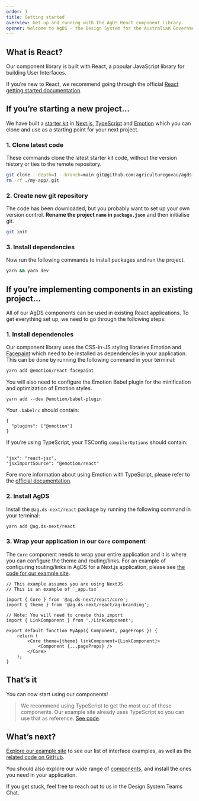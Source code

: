```yaml
---
order: 1
title: Getting started
overview: Get up and running with the AgDS React component library.
opener: Welcome to AgDS - the Design System for the Australian Government Department of Agriculture, Fisheries and Forestry. In this guide we are going to go through the steps necessary to get started with the React component library from our Design System.
---
```


## What is React?

Our component library is built with React, a popular JavaScript library for building User Interfaces.

If you’re new to React, we recommend going through the official [React getting started documentation](https://react.dev/learn).

## If you’re starting a new project…

We have built a [starter kit](https://github.com/agriculturegovau/agds-starter-kit) in [Next.js](https://nextjs.org/), [TypeScript](https://www.typescriptlang.org/) and [Emotion](https://emotion.sh/) which you can clone and use as a starting point for your next project.

### 1. Clone latest code

These commands clone the latest starter kit code, without the version history or ties to the remote repository.

```sh
git clone --depth=1 --branch=main git@github.com:agriculturegovau/agds-starter-kit.git my-app
rm -rf ./my-app/.git
```

### 2. Create new git repository

The code has been downloaded, but you probably want to set up your own version control. **Rename the project `name` in `package.json`** and then initialise git.

```sh
git init
```

### 3. Install dependencies

Now run the following commands to install packages and run the project.

```sh
yarn && yarn dev
```

## If you’re implementing components in an existing project…

All of our AgDS components can be used in existing React applications. To get everything set up, we need to go through the following steps:

### 1. Install dependencies

Our component library uses the CSS-in-JS styling libraries Emotion and [Facepaint](https://emotion.sh/docs/media-queries#facepaint) which need to be installed as dependencies in your application. This can be done by running the following command in your terminal:

```sh
yarn add @emotion/react facepaint
```

You will also need to configure the Emotion Babel plugin for the minification and optimization of Emotion styles.

```
yarn add --dev @emotion/babel-plugin
```

Your `.babelrc` should contain:

```
{
  "plugins": ["@emotion"]
}
```

If you’re using TypeScript, your TSConfig `compilerOptions` should contain:

```

"jsx": "react-jsx",
"jsxImportSource": "@emotion/react"

```

Fore more information about using Emotion with TypeScript, please refer to the [official documentation](https://emotion.sh/docs/typescript).

### 2. Install AgDS

Install the `@ag.ds-next/react` package by running the following command in your terminal:

```sh
yarn add @ag.ds-next/react
```

### 3. Wrap your application in our `Core` component

The `Core` component needs to wrap your entire application and it is where you can configure the theme and routing/links. For an example of configuring routing/links in AgDS for a Next.js application, please see [the code for our example site](https://github.com/agriculturegovau/agds-next/tree/main/example-site/components/LinkComponent.tsx).

```tsx
// This example assumes you are using NextJS
// This is an example of `_app.tsx`

import { Core } from '@ag.ds-next/react/core';
import { theme } from '@ag.ds-next/react/ag-branding';

// Note: You will need to create this import
import { LinkComponent } from './LinkComponent';

export default function MyApp({ Component, pageProps }) {
	return (
		<Core theme={theme} linkComponent={LinkComponent}>
			<Component {...pageProps} />
		</Core>
	);
}
```

## That’s it

You can now start using our components!

> We recommend using TypeScript to get the most out of these components. Our example site already uses TypeScript so you can use that as reference. [See code](https://github.com/agriculturegovau/agds-next/tree/main/example-site).

## What’s next?

[Explore our example site](/example-site) to see our list of interface examples, as well as the [related code on GitHub](https://github.com/agriculturegovau/agds-next/tree/main/example-site).

You should also explore our wide range of [components](/components), and install the ones you need in your application.

If you get stuck, feel free to reach out to us in the Design System Teams Chat.
